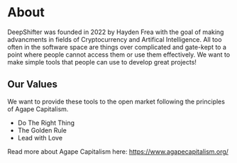 # About

DeepShifter was founded in 2022 by Hayden Frea with the goal of making advancments in fields of Cryptocurrency and Artifical Intelligence.
All too often in the software space are things over complicated and gate-kept to a point where  people cannot access them or use them effectively. We want to make simple tools that people can use to develop great projects!

## Our Values
We want to provide these tools to the open market following the principles of Agape Capitalism.
- Do The Right Thing
- The Golden Rule 
- Lead with Love

Read more about Agape Capitalism here: https://www.agapecapitalism.org/
